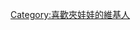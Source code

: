 {{Userbox
  |border-c = #000000
  |border-s = 1
  |id-c     = #c0c0c0
  |id-s     = 12
  |id-fc    = #000000
  |info-c   = #c0c0c0
  |info-s   = 9
  |info-fc  = #FFFF
  |id       = [[File:Shilin Night Market 17, Dec 06.JPG|62px]]
  |info     = 這個用戶喜歡'''[[夾娃娃]]'''。
}}

[[Category:喜歡夾娃娃的維基人]]